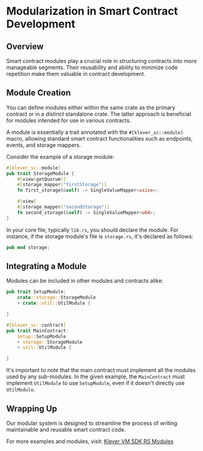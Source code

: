# Modularization in Smart Contract Development

## Overview

Smart contract modules play a crucial role in structuring contracts into more manageable segments. Their reusability and ability to minimize code repetition make them valuable in contract development.

## Module Creation

You can define modules either within the same crate as the primary contract or in a distinct standalone crate. The latter approach is beneficial for modules intended for use in various contracts.

A module is essentially a trait annotated with the `#[klever_sc::module]` macro, allowing standard smart contract functionalities such as endpoints, events, and storage mappers.

Consider the example of a storage module:

```rust
#[klever_sc::module]
pub trait StorageModule {
    #[view(getQuorum)]
    #[storage_mapper("firstStorage")]
    fn first_storage(&self) -> SingleValueMapper<usize>;

    #[view]
    #[storage_mapper("secondStorage")]
    fn second_storage(&self) -> SingleValueMapper<u64>;
}
```

In your core file, typically `lib.rs`, you should declare the module. For instance, if the storage module's file is `storage.rs`, it's declared as follows:

```rust
pub mod storage;
```

## Integrating a Module

Modules can be included in other modules and contracts alike:

```rust
pub trait SetupModule:
    crate::storage::StorageModule
    + crate::util::UtilModule {

}
```

```rust
#[klever_sc::contract]
pub trait MainContract:
    setup::SetupModule
    + storage::StorageModule
    + util::UtilModule {

}
```

It's important to note that the main contract must implement all the modules used by any sub-modules. In the given example, the `MainContract` must implement `UtilModule` to use `SetupModule`, even if it doesn't directly use `UtilModule`.

## Wrapping Up

Our modular system is designed to streamline the process of writing maintainable and reusable smart contract code.

For more examples and modules, visit: [Klever VM SDK RS Modules](https://github.com/klever-io/klever-vm-sdk-rs/tree/master/contracts/modules)

